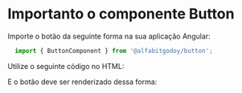 

<Meta of={ButtonStories} />

# Importanto o componente Button

Importe o botão da seguinte forma na sua aplicação Angular:

```ts
  import { ButtonComponent } from '@alfabitgodoy/button';
```

Utilize o seguinte código no HTML:

<Source />

E o botão deve ser renderizado dessa forma:

<Canvas of={ButtonStories.PrimaryButton}  sourceState='none' />
